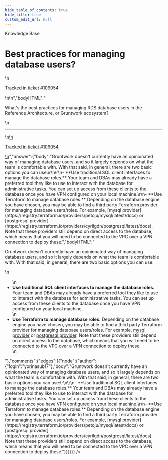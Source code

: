 ```yaml
---
hide_table_of_contents: true
hide_title: true
custom_edit_url: null
---
```



<CenterLayout>
<span class="title">Knowledge Base</span>
<h1>Best practices for managing database users?</h1>
<GitHub json={{"id":"D_kwDOF8slf84AQMUA","number":519,"author":{"login":"yorinasub17"},"title":"Best practices for managing database users?","body":"\nWhat's the best practices for managing RDS database users in the Reference Architecture, or Gruntwork ecosystem?\n\n---\n\n<ins datetime=\"2022-07-25T18:57:24Z\">\n  <p><a href=\"https://support.gruntwork.io/hc/requests/109054\">Tracked in ticket #109054</a></p>\n</ins>\n","bodyHTML":"<p dir=\"auto\">What's the best practices for managing RDS database users in the Reference Architecture, or Gruntwork ecosystem?</p>\n<hr>\n<ins datetime=\"2022-07-25T18:57:24Z\">\n  <p dir=\"auto\"><a href=\"https://support.gruntwork.io/hc/requests/109054\" rel=\"nofollow\">Tracked in ticket #109054</a></p>\n</ins>","answer":{"body":"Gruntwork doesn't currently have an opinionated way of managing database users, and so it largely depends on what the team is comfortable with. With that said, in general, there are two basic options you can use:\r\n\r\n- **Use traditional SQL client interfaces to manage the database roles.** Your team and DBAs may already have a preferred tool they like to use to interact with the database for administrative tasks. You can set up access from these clients to the database once you have VPN configured on your local machine.\r\n- **Use Terraform to manage database roles.** Depending on the database engine you have chosen, you may be able to find a third party Terraform provider for managing database users/roles. For example, [mysql provider](https://registry.terraform.io/providers/petoju/mysql/latest/docs) or [postgresql provider](https://registry.terraform.io/providers/cyrilgdn/postgresql/latest/docs). Note that these providers still depend on direct access to the database, which means that you will need to be connected to the VPC over a VPN connection to deploy these.","bodyHTML":"<p dir=\"auto\">Gruntwork doesn't currently have an opinionated way of managing database users, and so it largely depends on what the team is comfortable with. With that said, in general, there are two basic options you can use:</p>\n<ul dir=\"auto\">\n<li><strong>Use traditional SQL client interfaces to manage the database roles.</strong> Your team and DBAs may already have a preferred tool they like to use to interact with the database for administrative tasks. You can set up access from these clients to the database once you have VPN configured on your local machine.</li>\n<li><strong>Use Terraform to manage database roles.</strong> Depending on the database engine you have chosen, you may be able to find a third party Terraform provider for managing database users/roles. For example, <a href=\"https://registry.terraform.io/providers/petoju/mysql/latest/docs\" rel=\"nofollow\">mysql provider</a> or <a href=\"https://registry.terraform.io/providers/cyrilgdn/postgresql/latest/docs\" rel=\"nofollow\">postgresql provider</a>. Note that these providers still depend on direct access to the database, which means that you will need to be connected to the VPC over a VPN connection to deploy these.</li>\n</ul>"},"comments":{"edges":[{"node":{"author":{"login":"yorinasub17"},"body":"Gruntwork doesn't currently have an opinionated way of managing database users, and so it largely depends on what the team is comfortable with. With that said, in general, there are two basic options you can use:\r\n\r\n- **Use traditional SQL client interfaces to manage the database roles.** Your team and DBAs may already have a preferred tool they like to use to interact with the database for administrative tasks. You can set up access from these clients to the database once you have VPN configured on your local machine.\r\n- **Use Terraform to manage database roles.** Depending on the database engine you have chosen, you may be able to find a third party Terraform provider for managing database users/roles. For example, [mysql provider](https://registry.terraform.io/providers/petoju/mysql/latest/docs) or [postgresql provider](https://registry.terraform.io/providers/cyrilgdn/postgresql/latest/docs). Note that these providers still depend on direct access to the database, which means that you will need to be connected to the VPC over a VPN connection to deploy these."}}]}}} />

</CenterLayout>
  

<!-- ##DOCS-SOURCER-START
{
  "sourcePlugin": "github-discussions",
  "hash": "1ad046af778a1314a3d58893c3999b7a"
}
##DOCS-SOURCER-END -->
